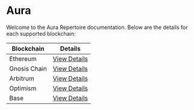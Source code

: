 # Aura

Welcome to the Aura Repertoire documentation. Below are the details for each supported blockchain:

| Blockchain   | Details                         |
| ------------ | ------------------------------- |
| Ethereum     | [View Details](./aura/ethereum) |
| Gnosis Chain | [View Details](./aura/gnosis)   |
| Arbitrum     | [View Details](./aura/arbitrum) |
| Optimism     | [View Details](./aura/optimism) |
| Base         | [View Details](./aura/base)     |
